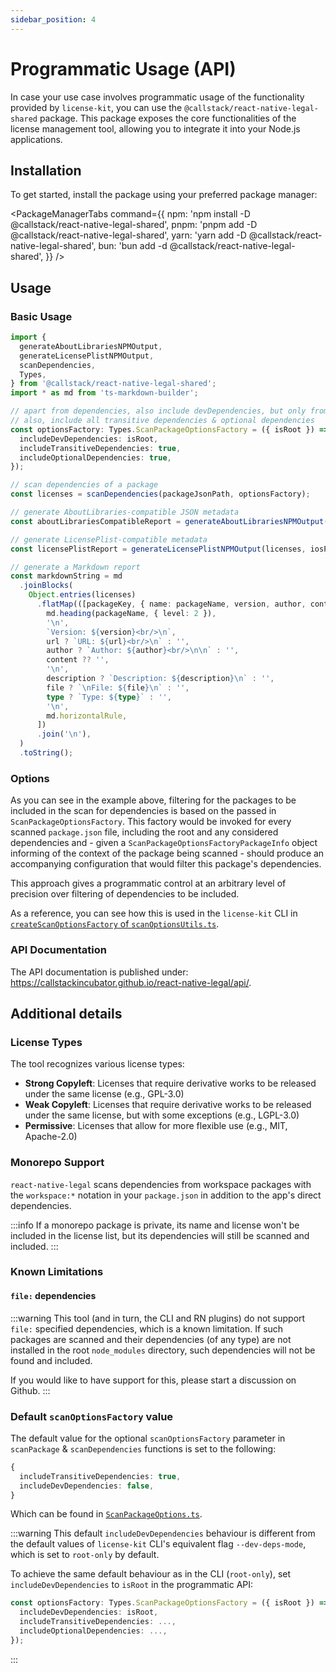 ```yaml
---
sidebar_position: 4
---
```



# Programmatic Usage (API)

In case your use case involves programmatic usage of the functionality provided by `license-kit`, you can use the `@callstack/react-native-legal-shared` package. This package exposes the core functionalities of the license management tool, allowing you to integrate it into your Node.js applications.

## Installation

To get started, install the package using your preferred package manager:

<PackageManagerTabs
  command={{
    npm: 'npm install -D @callstack/react-native-legal-shared',
    pnpm: 'pnpm add -D @callstack/react-native-legal-shared',
    yarn: 'yarn add -D @callstack/react-native-legal-shared',
    bun: 'bun add -d @callstack/react-native-legal-shared',
  }}
/>

## Usage

### Basic Usage

```typescript
import {
  generateAboutLibrariesNPMOutput,
  generateLicensePlistNPMOutput,
  scanDependencies,
  Types,
} from '@callstack/react-native-legal-shared';
import * as md from 'ts-markdown-builder';

// apart from dependencies, also include devDependencies, but only from the root package.json;
// also, include all transitive dependencies & optional dependencies
const optionsFactory: Types.ScanPackageOptionsFactory = ({ isRoot }) => ({
  includeDevDependencies: isRoot,
  includeTransitiveDependencies: true,
  includeOptionalDependencies: true,
});

// scan dependencies of a package
const licenses = scanDependencies(packageJsonPath, optionsFactory);

// generate AboutLibraries-compatible JSON metadata
const aboutLibrariesCompatibleReport = generateAboutLibrariesNPMOutput(licenses);

// generate LicensePlist-compatible metadata
const licensePlistReport = generateLicensePlistNPMOutput(licenses, iosProjectPath);

// generate a Markdown report
const markdownString = md
  .joinBlocks(
    Object.entries(licenses)
      .flatMap(([packageKey, { name: packageName, version, author, content, description, file, type, url }]) => [
        md.heading(packageName, { level: 2 }),
        '\n',
        `Version: ${version}<br/>\n`,
        url ? `URL: ${url}<br/>\n` : '',
        author ? `Author: ${author}<br/>\n\n` : '',
        content ?? '',
        '\n',
        description ? `Description: ${description}\n` : '',
        file ? `\nFile: ${file}\n` : '',
        type ? `Type: ${type}` : '',
        '\n',
        md.horizontalRule,
      ])
      .join('\n'),
  )
  .toString();
```

### Options

As you can see in the example above, filtering for the packages to be included in the scan for dependencies is based on the passed in `ScanPackageOptionsFactory`. This factory would be invoked for every scanned `package.json` file, including the root and any considered dependencies and - given a `ScanPackageOptionsFactoryPackageInfo` object informing of the context of the package being scanned - should produce an accompanying configuration that would filter this package's dependencies.

This approach gives a programmatic control at an arbitrary level of precision over filtering of dependencies to be included.

As a reference, you can see how this is used in the `license-kit` CLI in [`createScanOptionsFactory` of `scanOptionsUtils.ts`](https://github.com/callstackincubator/react-native-legal/blob/main/packages/license-kit/src/scanOptionsUtils.ts).

### API Documentation

The API documentation is published under: https://callstackincubator.github.io/react-native-legal/api/.

## Additional details

### License Types

The tool recognizes various license types:

- **Strong Copyleft**: Licenses that require derivative works to be released under the same license (e.g., GPL-3.0)
- **Weak Copyleft**: Licenses that require derivative works to be released under the same license, but with some exceptions (e.g., LGPL-3.0)
- **Permissive**: Licenses that allow for more flexible use (e.g., MIT, Apache-2.0)

### Monorepo Support

`react-native-legal` scans dependencies from workspace packages with the `workspace:*` notation in your `package.json` in addition to the app's direct dependencies.

:::info
If a monorepo package is private, its name and license won't be included in the license list, but its dependencies will still be scanned and included.
:::

### Known Limitations

#### `file:` dependencies

:::warning
This tool (and in turn, the CLI and RN plugins) do not support `file:` specified dependencies, which is a known limitation. If such packages are scanned and their dependencies (of any type) are not installed in the root `node_modules` directory, such dependencies will not be found and included.

If you would like to have support for this, please start a discussion on Github.
:::

### Default `scanOptionsFactory` value

The default value for the optional `scanOptionsFactory` parameter in `scanPackage` & `scanDependencies` functions is set to the following:

```typescript
{
  includeTransitiveDependencies: true,
  includeDevDependencies: false,
}
```

Which can be found in [`ScanPackageOptions.ts`](/packages/shared/src/types/ScanPackageOptions.ts).

:::warning
This default `includeDevDependencies` behaviour is different from the default values of `license-kit` CLI's equivalent flag `--dev-deps-mode`, which is set to `root-only` by default.

To achieve the same default behaviour as in the CLI (`root-only`), set `includeDevDependencies` to `isRoot` in the programmatic API:

```typescript
const optionsFactory: Types.ScanPackageOptionsFactory = ({ isRoot }) => ({
  includeDevDependencies: isRoot,
  includeTransitiveDependencies: ...,
  includeOptionalDependencies: ...,
});
```

:::
